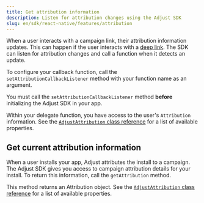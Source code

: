 ```yaml
---
title: Get attribution information
description: Listen for attribution changes using the Adjust SDK
slug: en/sdk/react-native/features/attribution
---
```



When a user interacts with a campaign link, their attribution information updates. This can happen if the user interacts with a [deep link](https://help.adjust.com/en/article/deep-links). The SDK can listen for attribution changes and call a function when it detects an update.

To configure your callback function, call the `setAttributionCallbackListener` method with your function name as an argument.

<Callout type="important">

You must call the `setAttributionCallbackListener` method **before** initializing the Adjust SDK in your app.

</Callout>

<SetAttributionCallbackListener />

Within your delegate function, you have access to the user's `Attribution` information. See the [`AdjustAttribution` class reference](/en/sdk/react-native/reference/adjustattribution) for a list of available properties.

## Get current attribution information

When a user installs your app, Adjust attributes the install to a campaign. The Adjust SDK gives you access to campaign attribution details for your install. To return this information, call the `getAttribution` method.

This method returns an Attribution object. See the [`AdjustAttribution` class reference](/en/sdk/react-native/reference/adjustattribution) for a list of available properties.

<Attribution />
